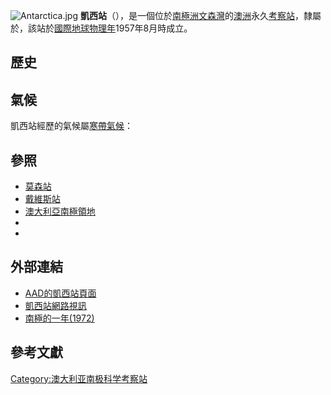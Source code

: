 {{Infobox building
| name                 = 凯西站
| native_name          =
| native_name_lang     =
| former_names         =
| alternate_names      =
| image                = Casey station from the air.jpg
| image_alt            =
| caption              = 從空中拍攝凱西站 
| altitude             = 
| building_type        =
| architectural_style  =
| structural_system    =
| cost                 =
| ren_cost             =
| client               =
| owner                =
| current_tenants      = 
| landlord             =
| location             =  [[文森灣|文森灣]] 
| address              =
| location_town        =
| location_country     =
| iso_region           =
| coordinates_display  = 
| latitude             =
| longitude            =
| coordinates          = 
| start_date           = 
| completion_date      = 
| inauguration_date    = 1957年
| renovation_date      =
| demolition_date      =
| destruction_date     =
| height               = 
| diameter             =
| antenna_spire        =
| roof                 =
| top_floor            =
| other_dimensions     = 
| floor_count          = 
| floor_area           = 
| seating_type         =
| seating_capacity     = 
| elevator_count      =
| main_contractor      =
| architect            =
| architecture_firm    =
| structural_engineer  =
| services_engineer    =
| civil_engineer       =
| other_designers      =
| quantity_surveyor    =
| awards               =
| ren_architect        =
| ren_firm             =
| ren_str_engineer     =
| ren_serv_engineer    =
| ren_civ_engineer     =
| ren_oth_designers    =
| ren_qty_surveyor     =
| ren_awards           =
| url                  =
| references           = 
}}

[[File:Antarctica.jpg|thumb]]
'''凱西站'''（{{lang-en|Casey Station}}），是一個位於[[南極洲|南極洲]][[文森灣|文森灣]]的[[澳洲|澳洲]]永久[[南極科學考察站|考察站]]，隸屬於{{link-en|澳大利亞南極洲分部|Australian Antarctic Division}}，該站於[[國際地球物理年|國際地球物理年]]1957年8月時成立。

==歷史==
==氣候==
凱西站經歷的氣候屬[[寒帶|寒帶氣候]]：
{{Infobox weather
|location = 凯西站
|metric_first = Yes
|single_line = Yes
|Jan_Hi_°C = 2.5
|Feb_Hi_°C = −1.4 
|Mar_Hi_°C = −7.1 
|Apr_Hi_°C = -11.7 
|May_Hi_°C = −13.4
|Jun_Hi_°C = −13.5 
|Jul_Hi_°C = -14.9 
|Aug_Hi_°C = −15.6 
|Sep_Hi_°C = −14.3 
|Oct_Hi_°C = -9.9 
|Nov_Hi_°C = −2.7 
|Dec_Hi_°C = 2.1 
|year_Hi_°C = −8.3
|Jan_Lo_°C = −2.7
|Feb_Lo_°C = −7.3 
|Mar_Lo_°C = −13.2 
|Apr_Lo_°C = −17.3 
|May_Lo_°C = −19.2
|Jun_Lo_°C = −19.5
|Jul_Lo_°C = −20.8 
|Aug_Lo_°C = −21.7 
|Sep_Lo_°C = −20.6 
|Oct_Lo_°C = −16.4
|Nov_Lo_°C = -8.9 
|Dec_Lo_°C = −3.2
|year_Lo_°C = -14.2
|Jan_Sun= 234
|Feb_Sun= 217
|Mar_Sun= 150
|Apr_Sun= 107
|May_Sun= 45
|Jun_Sun= 0
|Jul_Sun= 17
|Aug_Sun= 85
|Sep_Sun= 144
|Oct_Sun= 212
|Nov_Sun= 246
|Dec_Sun= 251
|year_Sun= 1708
|source= Climate Data for Casey Station <ref name="Weather" >{{cite web  | url = http://www.bom.gov.au/climate/averages/tables/cw_300001.shtml  | title = Bureau of Meteorology  | accessdate = 2008-01-15  | archive-date = 2008-01-19  | archive-url = https://web.archive.org/web/20080119131532/http://www.bom.gov.au/climate/averages/tables/cw_300001.shtml  | dead-url = no  }}</ref><br>[[澳大利亞氣象局|澳大利亞氣象局]]
|accessdate=2010年8月
}}

==參照==
* [[莫森站|莫森站]]
* [[戴維斯站|戴維斯站]]
* [[澳大利亞南極領地|澳大利亞南極領地]]
* {{link-en|威爾克斯站|Wilkes Station}}
* {{link-en|澳大利亞南極洲分部|Australian Antarctic Division}}

==外部連結==
* [http://www.aad.gov.au/default.asp?casid=405 AAD的凱西站頁面]{{Wayback|url=http://www.aad.gov.au/default.asp?casid=405 |date=20051228114515 }}
* [http://www.aad.gov.au/asset/webcams/casey/default.asp 凱西站網路視訊]{{Wayback|url=http://www.aad.gov.au/asset/webcams/casey/default.asp |date=20071230131631 }}
* [https://web.archive.org/web/20080118190633/http://www.users.bigpond.com/ldavidson/Gallery_Antarctica/Antarctic_Main.html 南極的一年(1972)]
==參考文獻==
{{reflist}}
{{coord|66|16|54|S|110|31|28|E|region:AQ|display=title}}

{{南極科學考察站}}
{{The Continent of Antarctica}}
{{Authority control}}

[[Category:澳大利亚南极科学考察站|Category:澳大利亚南极科学考察站]]